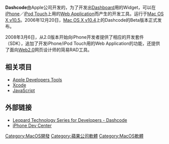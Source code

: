 {{Infobox Software
| name = Dashcode
| caption = Dashboard开发工具
| developer = [[苹果公司|苹果]]
| operating_system = [[Mac_OS_X|Mac OS X]]
| genre = [[Widget|Widget]]开发
| website = [http://developer.apple.com/leopard/overview/dashcode.html Dashcode]
}}

'''Dashcode'''由Apple公司开发的，为了开发出[[Dashboard|Dashboard]]用的Widget，可以在[[iPhone|iPhone]]／[[iPod_Touch|iPod Touch]]上用的[[Web_Application|Web Application]]而产生的开发工具。运行于[[Mac_OS_X_v10.5|Mac OS X v10.5]]。2006年12月20日，[[Mac_OS_X_v10.4|Mac OS X v10.4]]上的Dashcode的Beta版本正式发布。

2008年3月6日，从2.0版本开始向iPhone开发者提供了相应的开发套件（SDK），追加了开发iPhone/iPod Touch用的Web Application的功能，还提供了面向[[Web2.0|Web2.0]]网页设计师的简易RAD工具。

== 相关项目 ==
* [[Apple_Developers_Tools|Apple Developers Tools]]
* [[Xcode|Xcode]]
* [[JavaScript|JavaScript]]

== 外部链接 ==
* [http://developer.apple.com/leopard/overview/dashcode.html Leopard Technology Series for Developers - Dashcode]{{Wayback|url=http://developer.apple.com/leopard/overview/dashcode.html |date=20081015124255 }}
* [http://developer.apple.com/iphone/ iPhone Dev Center]{{Wayback|url=http://developer.apple.com/iphone/ |date=20080906025624 }}

{{Computer-stub}}

{{Mac OS X}}

[[Category:MacOS開發|Category:MacOS開發]]
[[Category:蘋果公司軟體|Category:蘋果公司軟體]]
[[Category:MacOS軟體|Category:MacOS軟體]]